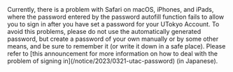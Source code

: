 <div class="box">
Currently, there is a problem with Safari on macOS, iPhones, and iPads, where the password entered by the password autofill function fails to allow you to sign in after you have set a password for your UTokyo Account. To avoid this problems, please do not use the automatically generated password, but create a password of your own manually or by some other means, and be sure to remember it (or write it down in a safe place). Please refer to [this announcement for more information on how to deal with the problem of signing in](/notice/2023/0321-utac-password) (in Japanese).
</div>
